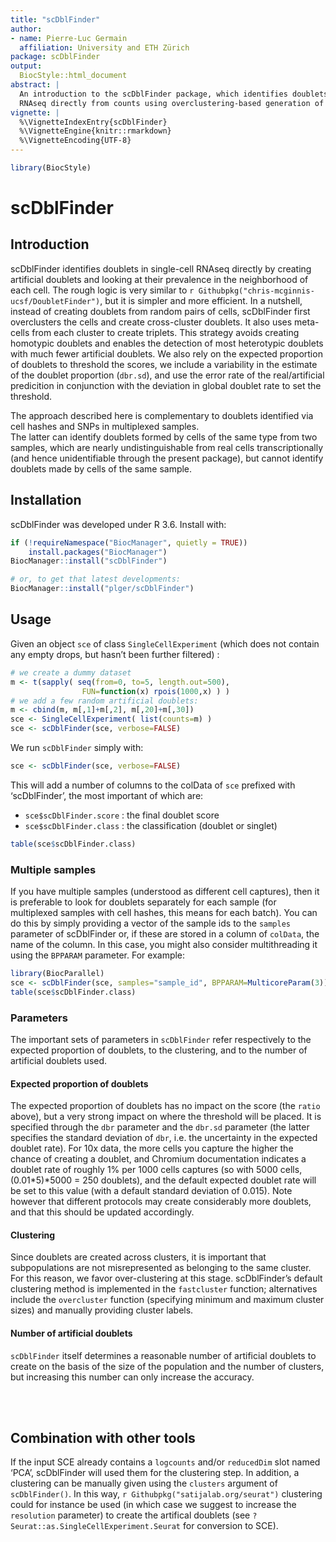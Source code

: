 ```yaml
---
title: "scDblFinder"
author:
- name: Pierre-Luc Germain
  affiliation: University and ETH Zürich
package: scDblFinder
output:
  BiocStyle::html_document
abstract: |
  An introduction to the scDblFinder package, which identifies doublets in single-cell 
  RNAseq directly from counts using overclustering-based generation of artifical doublets.
vignette: |
  %\VignetteIndexEntry{scDblFinder}
  %\VignetteEngine{knitr::rmarkdown}
  %\VignetteEncoding{UTF-8}
---
```


```r
library(BiocStyle)
```

# scDblFinder

## Introduction

scDblFinder identifies doublets in single-cell RNAseq directly by creating artificial doublets and looking at their
prevalence in the neighborhood of each cell. The rough logic is very similar to
`r Githubpkg("chris-mcginnis-ucsf/DoubletFinder")`, but it is simpler and more efficient. In a
nutshell, instead of creating doublets from random pairs of cells, scDblFinder first overclusters the cells and
create cross-cluster doublets. It also uses meta-cells from each cluster to create triplets. This strategy avoids
creating homotypic doublets and enables the detection of most heterotypic doublets with much fewer artificial doublets.
We also rely on the expected proportion of doublets to threshold the scores, we include a variability in the estimate
of the doublet proportion (`dbr.sd`), and use the error rate of the real/artificial predicition in conjunction with
the deviation in global doublet rate to set the threshold.

The approach described here is complementary to doublets identified via cell hashes and SNPs in multiplexed samples.  
The latter can identify doublets formed by cells of the same type from two samples, which are nearly undistinguishable
from real cells transcriptionally (and hence unidentifiable through the present package), but cannot identify doublets
made by cells of the same sample.

## Installation

scDblFinder was developed under R 3.6. Install with:

```r
if (!requireNamespace("BiocManager", quietly = TRUE))
    install.packages("BiocManager")
BiocManager::install("scDblFinder")

# or, to get that latest developments:
BiocManager::install("plger/scDblFinder")
```

## Usage

Given an object `sce` of class `SingleCellExperiment` (which does not contain any empty drops, but hasn't been further filtered) :
```r
# we create a dummy dataset
m <- t(sapply( seq(from=0, to=5, length.out=500), 
                FUN=function(x) rpois(1000,x) ) )
# we add a few random artificial doublets:
m <- cbind(m, m[,1]+m[,2], m[,20]+m[,30])
sce <- SingleCellExperiment( list(counts=m) )
sce <- scDblFinder(sce, verbose=FALSE)
```

We run `scDblFinder` simply with:

```r
sce <- scDblFinder(sce, verbose=FALSE)
```


This will add a number of columns to the colData of `sce` prefixed with 'scDblFinder', the most important of which are:

* `sce$scDblFinder.score` :  the final doublet score
* `sce$scDblFinder.class` : the classification (doublet or singlet)

```r
table(sce$scDblFinder.class)
```


### Multiple samples

If you have multiple samples (understood as different cell captures), then it is
preferable to look for doublets separately for each sample (for multiplexed samples with cell hashes, 
this means for each batch). You can do this by simply providing a vector of the sample ids to the 
`samples` parameter of scDblFinder or, if these are stored in a column of `colData`, the name of the 
column. In this case, you might also consider multithreading it using the `BPPARAM` parameter. 
For example:

```r
library(BiocParallel)
sce <- scDblFinder(sce, samples="sample_id", BPPARAM=MulticoreParam(3))
table(sce$scDblFinder.class)
```


### Parameters

The important sets of parameters in `scDblFinder` refer respectively to the expected proportion of doublets, to the clustering, and to the number of artificial doublets used.

#### Expected proportion of doublets

The expected proportion of doublets has no impact on the score (the `ratio` above), but a very strong impact on where the threshold will be placed. It is specified through the `dbr` parameter and the `dbr.sd` parameter (the latter specifies the standard deviation of `dbr`, i.e. the uncertainty in the expected doublet rate). For 10x data, the more cells you capture the higher the chance of creating a doublet, and Chromium documentation indicates a doublet rate of roughly 1\% per 1000 cells captures (so with 5000 cells, (0.01\*5)\*5000 = 250 doublets), and the default expected doublet rate will be set to this value (with a default standard deviation of 0.015). Note however that different protocols may create considerably more doublets, and that this should be updated accordingly.

#### Clustering

Since doublets are created across clusters, it is important that subpopulations are not misrepresented as belonging to the same cluster. For this reason, we favor over-clustering at this stage. scDblFinder's default clustering method is implemented in the `fastcluster` function; alternatives include the `overcluster` function (specifying minimum and maximum cluster sizes) and manually providing cluster labels.

#### Number of artificial doublets

`scDblFinder` itself determines a reasonable number of artificial doublets to create on the basis of the size of the population and the number of clusters, but increasing this number can only increase the accuracy.

<br/><br/>

## Combination with other tools

If the input SCE already contains a `logcounts` and/or `reducedDim` slot named 'PCA', scDblFinder will used them for the clustering step. In addition, a clustering can be manually given using the `clusters` argument of `scDblFinder()`. In this way, `r Githubpkg("satijalab.org/seurat")` clustering could for instance be used (in which case we suggest to increase the `resolution` parameter) to create the artifical doublets (see `?Seurat::as.SingleCellExperiment.Seurat` for conversion to SCE).
